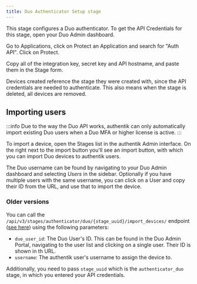 ```yaml
---
title: Duo Authenticator Setup stage
---
```


This stage configures a Duo authenticator. To get the API Credentials for this stage, open your Duo Admin dashboard.

Go to Applications, click on Protect an Application and search for "Auth API". Click on Protect.

Copy all of the integration key, secret key and API hostname, and paste them in the Stage form.

Devices created reference the stage they were created with, since the API credentials are needed to authenticate. This also means when the stage is deleted, all devices are removed.

## Importing users

:::info
Due to the way the Duo API works, authentik can only automatically import existing Duo users when a Duo MFA or higher license is active.
:::

To import a device, open the Stages list in the authentik Admin interface. On the right next to the import button you'll see an import button, with which you can import Duo devices to authentik users.

The Duo username can be found by navigating to your Duo Admin dashboard and selecting _Users_ in the sidebar. Optionally if you have multiple users with the same username, you can click on a User and copy their ID from the URL, and use that to import the device.

### Older versions

You can call the `/api/v3/stages/authenticator/duo/{stage_uuid}/import_devices/` endpoint ([see here](https://goauthentik.io/api/#post-/stages/authenticator/duo/-stage_uuid-/import_devices/)) using the following parameters:

- `duo_user_id`: The Duo User's ID. This can be found in the Duo Admin Portal, navigating to the user list and clicking on a single user. Their ID is shown in th URL.
- `username`: The authentik user's username to assign the device to.

Additionally, you need to pass `stage_uuid` which is the `authenticator_duo` stage, in which you entered your API credentials.
